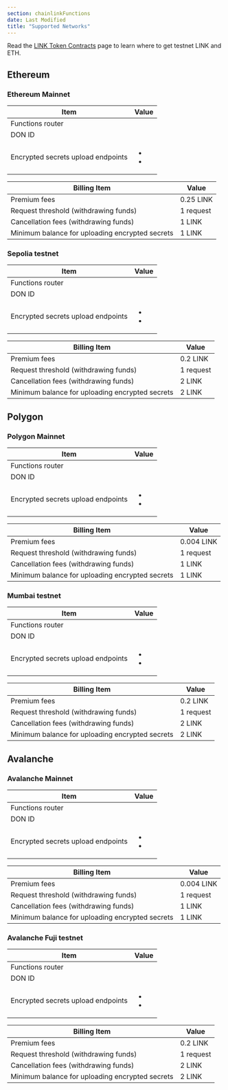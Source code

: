 ```yaml
---
section: chainlinkFunctions
date: Last Modified
title: "Supported Networks"
---
```



Read the [LINK Token Contracts](/resources/link-token-contracts) page to learn where to get testnet LINK and ETH.

<ResourcesCallout callout="bridgeRisks" />

## Ethereum

### Ethereum Mainnet

| Item                               | Value                                                                                                                                                         |
| ---------------------------------- | ------------------------------------------------------------------------------------------------------------------------------------------------------------- |
| Functions router                   | <Address contractUrl="https://etherscan.io/address/0x65Dcc24F8ff9e51F10DCc7Ed1e4e2A61e6E14bd6" />                                                             |
| DON ID                             | <CopyText text="fun-ethereum-mainnet-1" code />                                                                                                               |
| Encrypted secrets upload endpoints | <ul><li><CopyText text="https://01.functions-gateway.chain.link/" code /></li><li><CopyText text="https://02.functions-gateway.chain.link/" code /></li></ul> |

| Billing Item                                    | Value     |
| ----------------------------------------------- | --------- |
| Premium fees                                    | 0.25 LINK |
| Request threshold (withdrawing funds)           | 1 request |
| Cancellation fees (withdrawing funds)           | 1 LINK    |
| Minimum balance for uploading encrypted secrets | 1 LINK    |

### Sepolia testnet

| Item                               | Value                                                                                                                                                                         |
| ---------------------------------- | ----------------------------------------------------------------------------------------------------------------------------------------------------------------------------- |
| Functions router                   | <Address contractUrl="https://sepolia.etherscan.io/address/0xb83E47C2bC239B3bf370bc41e1459A34b41238D0" />                                                                     |
| DON ID                             | <CopyText text="fun-ethereum-sepolia-1" code />                                                                                                                               |
| Encrypted secrets upload endpoints | <ul><li><CopyText text="https://01.functions-gateway.testnet.chain.link/" code /></li><li><CopyText text="https://02.functions-gateway.testnet.chain.link/" code /></li></ul> |

| Billing Item                                    | Value     |
| ----------------------------------------------- | --------- |
| Premium fees                                    | 0.2 LINK  |
| Request threshold (withdrawing funds)           | 1 request |
| Cancellation fees (withdrawing funds)           | 2 LINK    |
| Minimum balance for uploading encrypted secrets | 2 LINK    |

## Polygon

### Polygon Mainnet

| Item                               | Value                                                                                                                                                         |
| ---------------------------------- | ------------------------------------------------------------------------------------------------------------------------------------------------------------- |
| Functions router                   | <Address contractUrl="https://polygonscan.com/address/0xdc2AAF042Aeff2E68B3e8E33F19e4B9fA7C73F10" />                                                          |
| DON ID                             | <CopyText text="fun-polygon-mainnet-1" code />                                                                                                                |
| Encrypted secrets upload endpoints | <ul><li><CopyText text="https://01.functions-gateway.chain.link/" code /></li><li><CopyText text="https://02.functions-gateway.chain.link/" code /></li></ul> |

| Billing Item                                    | Value      |
| ----------------------------------------------- | ---------- |
| Premium fees                                    | 0.004 LINK |
| Request threshold (withdrawing funds)           | 1 request  |
| Cancellation fees (withdrawing funds)           | 1 LINK     |
| Minimum balance for uploading encrypted secrets | 1 LINK     |

### Mumbai testnet

| Item                               | Value                                                                                                                                                                         |
| ---------------------------------- | ----------------------------------------------------------------------------------------------------------------------------------------------------------------------------- |
| Functions router                   | <Address contractUrl="https://mumbai.polygonscan.com/address/0x6E2dc0F9DB014aE19888F539E59285D2Ea04244C" />                                                                   |
| DON ID                             | <CopyText text="fun-polygon-mumbai-1" code />                                                                                                                                 |
| Encrypted secrets upload endpoints | <ul><li><CopyText text="https://01.functions-gateway.testnet.chain.link/" code /></li><li><CopyText text="https://02.functions-gateway.testnet.chain.link/" code /></li></ul> |

| Billing Item                                    | Value     |
| ----------------------------------------------- | --------- |
| Premium fees                                    | 0.2 LINK  |
| Request threshold (withdrawing funds)           | 1 request |
| Cancellation fees (withdrawing funds)           | 2 LINK    |
| Minimum balance for uploading encrypted secrets | 2 LINK    |

## Avalanche

### Avalanche Mainnet

| Item                               | Value                                                                                                                                                         |
| ---------------------------------- | ------------------------------------------------------------------------------------------------------------------------------------------------------------- |
| Functions router                   | <Address contractUrl="https://snowtrace.io/address/0x9f82a6A0758517FD0AfA463820F586999AF314a0" />                                                             |
| DON ID                             | <CopyText text="fun-avalanche-mainnet-1" code />                                                                                                              |
| Encrypted secrets upload endpoints | <ul><li><CopyText text="https://01.functions-gateway.chain.link/" code /></li><li><CopyText text="https://02.functions-gateway.chain.link/" code /></li></ul> |

| Billing Item                                    | Value      |
| ----------------------------------------------- | ---------- |
| Premium fees                                    | 0.004 LINK |
| Request threshold (withdrawing funds)           | 1 request  |
| Cancellation fees (withdrawing funds)           | 1 LINK     |
| Minimum balance for uploading encrypted secrets | 1 LINK     |

### Avalanche Fuji testnet

| Item                               | Value                                                                                                                                                                         |
| ---------------------------------- | ----------------------------------------------------------------------------------------------------------------------------------------------------------------------------- |
| Functions router                   | <Address contractUrl="https://testnet.snowtrace.io/address/0xA9d587a00A31A52Ed70D6026794a8FC5E2F5dCb0" />                                                                     |
| DON ID                             | <CopyText text="fun-avalanche-fuji-1" code />                                                                                                                                 |
| Encrypted secrets upload endpoints | <ul><li><CopyText text="https://01.functions-gateway.testnet.chain.link/" code /></li><li><CopyText text="https://02.functions-gateway.testnet.chain.link/" code /></li></ul> |

| Billing Item                                    | Value     |
| ----------------------------------------------- | --------- |
| Premium fees                                    | 0.2 LINK  |
| Request threshold (withdrawing funds)           | 1 request |
| Cancellation fees (withdrawing funds)           | 2 LINK    |
| Minimum balance for uploading encrypted secrets | 2 LINK    |
